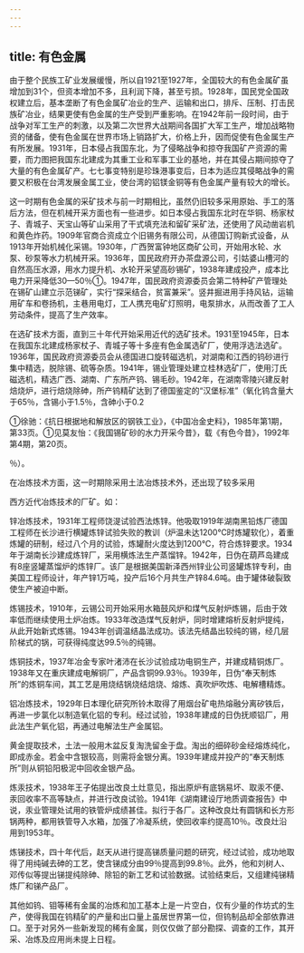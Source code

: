 ```yaml
---
---
---
```

title: 有色金属
---



由于整个民族工矿业发展缓慢，所以自1921至1927年，全国较大的有色金属矿虽增加到31个，但资本增加不多，且利润下降，甚至亏损。1928年，国民党全国政权建立后，基本垄断了有色金属矿冶业的生产、运输和出口，排斥、压制、打击民族矿冶业，结果更使有色金属的生产受到严重影响。在1942年前一段时间，由于战争对军工生产的刺激，以及第二次世界大战期间各国扩大军工生产，增加战略物资的储备，使有色金属在世界市场上销路扩大，价格上升，因而促使有色金属生产有所发展。1931年，日本侵占我国东北，为了侵略战争和掠夺我国矿产资源的需要，而力图把我国东北建成为其重工业和军事工业的基地，并在其侵占期间掠夺了大量的有色金属矿产。七七事变特别是珍珠港事变后，日本为适应其侵略战争的需要又积极在台湾发展金属工业，使台湾的铝镁金铜等有色金属产量有较大的增长。

这一时期有色金属的采矿技术与前一时期相比，虽然仍旧较多采用原始、手工的落后方法，但在机械开采方面也有一些进步。如日本侵占我国东北时在华铜、杨家杖子、青城子、天宝山等矿山采用了干式填充法和留矿采矿法，还使用了风动凿岩机和黄色炸药。1909年官商合资成立个旧锡务有限公司，从德国订购新式设备，从1913年开始机械化采锡。1930年，广西贺富钟地区商矿公司，开始用水轮、水泵、砂泵等水力机械开采。1936年，国民政府开办茶盘源公司，引姑婆山槽河的自然高压水源，用水力提升机、水轮开采望高砂锡矿，1938年建成投产，成本比电力开采降低30—50％①。1947年，国民政府资源委员会第二特种矿产管理处在锡矿山建立示范锑矿，实行“探采结合，贫富兼采”。竖井掘进用手持风钻，运输用矿车和卷扬机，主巷用电灯，工人携充电矿灯照明，电泵排水，从而改善了工人劳动条件，提高了生产效率。

在选矿技术方面，直到三十年代开始采用近代的选矿技术。1931至1945年，日本在我国东北建成杨家杖子、青城子等十多座有色金属选矿厂，使用浮选法选矿。1936年，国民政府资源委员会从德国进口旋转磁选机，对湖南和江西的钨砂进行集中精选，脱除锡、硫等杂质。1941年，锡业管理处建立桂林选矿厂，使用汀氏磁选机，精选广西、湖南、广东所产钨、锡毛砂。1942年，在湖南零陵兴建反射焙烧炉，进行焙烧除砷，所产钨精矿达到了德国鉴定的“汉堡标准”（氧化钨含量大于65％，含锡小于1.5％，含砷小于0.2

①徐驰：《抗日根据地和解放区的钢铁工业》，《中国冶金史料》，1985年第1期，第33页。①见莫友怡：《我国锡矿砂的水力开采今昔》，载《有色今昔》，1992年第4期，第20页。

％）。

在冶炼技术方面，这一时期除采用土法冶炼技术外，还出现了较多采用

西方近代冶炼技术的厂矿。如：

锌冶炼技术，1931年工程师饶湜试验西法炼锌。他吸取1919年湖南黑铅炼厂德国工程师在长沙进行横罐炼锌试验失败的教训（炉温未达1200℃时炼罐软化），着重炼罐的研制，经过八个月的试验，炼罐耐火度达到1200℃，符合炼锌要求。1934年于湖南长沙建成炼锌厂，采用横炼法生产蒸馏锌。1942年，日伪在葫芦岛建成有8座竖罐蒸馏炉的炼锌厂。该厂是根据美国新泽西州锌业公司竖罐炼锌专利，由美国工程师设计，年产锌1万吨，投产后16个月共生产锌84.6吨。由于罐体破裂致使生产被迫中断。

炼锡技术，1910年，云锡公司开始采用水箱鼓风炉和煤气反射炉炼锡，后由于效率低而继续使用土炉冶炼。1933年改造煤气反射炉，同时增建熔析反射炉提纯，从此开始新式炼锡。1943年创调温结晶法成功。该法先结晶出较纯的锡，经几层阶梯式的锅，可获得纯度达99.5％的纯锡。

炼铜技术，1937年冶金专家叶渚沛在长沙试验成功电铜生产，并建成精铜炼厂。1938年又在重庆建成电解铜厂，产品含铜99.93％。1939年，日伪“奉天制炼所”的炼铜车间，其工艺是用烧结锅烧结焙烧、熔炼、真吹炉吹炼、电解槽精炼。

铝冶炼技术，1929年日本理化研究所铃木取得了用烟台矿电热熔融分离矽铁后，再进一步氯化以制造氧化铝的专利。经过试验，1938年建成的日伪抚顺铝厂，用此法生产氧化铝，再通过电解法生产金属铝。

黄金提取技术，土法一般用木盆反复淘洗留金于盘。淘出的细碎砂金经熔炼纯化，即成赤金。若金中含银较高，则需将金银分离。1939年建成并投产的“奉天制炼所”则从铜铅阳极泥中回收金银产品。

炼汞技术，1938年王子佑提出改良土灶意见，指出原炉有底锅易坏、取汞不便、汞回收率不高等缺点，并进行改良试验。1941年《湖南建设厅地质调查报告》中说，汞业管理处试用的铁管炉成绩甚佳。拟行于各厂。这种改良灶有圆锅和长方形锅两种，都用铁管导入水箱，加强了冷凝系统，使回收率约提高10％。改良灶沿用到1953年。

炼锑技术，四十年代后，赵天从进行提高锑质量问题的研究，经过试验，成功地取得了用纯碱去砷的工艺，使含锑成分由99％提高到99.8％。此外，他和刘树人、邓传似等提出锑提纯除砷、除铅的新工艺和试验数据。试验结束后，又组建纯锑精炼厂和锑产品厂。

其他如钨、钼等稀有金属的冶炼和加工基本上是一片空白，仅有少量的作坊式的生产，使得我国在钨精矿的产量和出口量上虽居世界第一位，但钨制品却全部依靠进口。至于对另外一些新发现的稀有金属，则仅仅做了部分勘探、调查的工作，其开采、冶炼及应用尚未提上日程。
